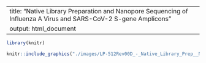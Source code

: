 

---
title: "Native Library Preparation and Nanopore Sequencing of Influenza A Virus and SARS-CoV-2 S-gene Amplicons"
output: html_document
---


```{r setup, include=FALSE, message=FALSE, warnings=FALSE}
library(knitr)
```


```{r pdf, out.height = "1000px", out.width='100%', include=TRUE, fig.align="center", fig.cap="", echo=FALSE}
knitr::include_graphics("./images/LP-512Rev00D_-_Native_Library_Prep__Nanopore_Sequencing_of_InfA_Virus__SARS-CoV-2_S-gene_Amplicons.pdf")
```